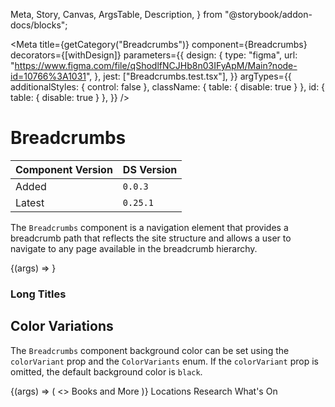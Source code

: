   Meta,
  Story,
  Canvas,
  ArgsTable,
  Description,
} from "@storybook/addon-docs/blocks";


<Meta
  title={getCategory("Breadcrumbs")}
  component={Breadcrumbs}
  decorators={[withDesign]}
  parameters={{
    design: {
      type: "figma",
      url:
        "https://www.figma.com/file/qShodlfNCJHb8n03IFyApM/Main?node-id=10766%3A1031",
    },
    jest: ["Breadcrumbs.test.tsx"],
  }}
  argTypes={{
    additionalStyles: { control: false },
    className: { table: { disable: true } },
    id: { table: { disable: true } },
  }}
/>

# Breadcrumbs

| Component Version | DS Version |
| ----------------- | ---------- |
| Added             | `0.0.3`    |
| Latest            | `0.25.1`   |

<Description of={Breadcrumbs} />

The `Breadcrumbs` component is a navigation element that provides a breadcrumb path that reflects the site structure and allows a user to navigate to any page available in the breadcrumb hierarchy.

<Canvas withToolbar>
  <Story
    name="Breadcrumbs Props"
    args={{
      breadcrumbsData: [
        { url: "#", text: "Parent" },
        { url: "#", text: "Child" },
        { url: "#", text: "Grandchild" },
      ],
      id: "init-breadcrumbs",
    }}
  >
    {(args) => <Breadcrumbs {...args} />}
  </Story>
</Canvas>

<ArgsTable story="Breadcrumbs Props" />

### Long Titles

<Canvas>
  <DSProvider>
    <Breadcrumbs
      breadcrumbsData={[
        { url: "#", text: "Parent with a Long Name" },
        { url: "#", text: "Child with an Even Longer Name" },
        {
          url: "#",
          text: "Grandchild with an Exceptionally Long Name",
        },
        {
          url: "#",
          text:
            "Great-Grandchild with the Longest Name That Will Wrap onto the Second Line of the Breadcrumb Component Under the Right Circumstances",
        },
      ]}
    />
  </DSProvider>
</Canvas>

## Color Variations

The `Breadcrumbs` component background color can be set using the `colorVariant` prop and the `ColorVariants` enum. If the `colorVariant` prop is omitted, the default background color is `black`.

<Canvas>
  <Story
    name="Color Variations"
    args={{
      colorVariant: ColorVariants.BooksAndMore,
    }}
  >
    {(args) => (
      <>
        <Heading level={HeadingLevels.Three}>Books and More</Heading>
        <Breadcrumbs
          breadcrumbsData={[
            { url: "#", text: "Parent" },
            { url: "#", text: "Child" },
            {
              url: "#",
              text: "Grandchild",
            },
          ]}
          colorVariant={args.colorVariant}
        />
      </>
    )}
  </Story>
</Canvas>

<Canvas>
  <DSProvider>
    <Heading level={HeadingLevels.Three}>Locations</Heading>
    <Breadcrumbs
      breadcrumbsData={[
        { url: "#", text: "Parent" },
        { url: "#", text: "Child" },
        {
          url: "#",
          text: "Grandchild",
        },
      ]}
      colorVariant={ColorVariants.Locations}
    />
  </DSProvider>
</Canvas>

<Canvas>
  <DSProvider>
    <Heading level={HeadingLevels.Three}>Research</Heading>
    <Breadcrumbs
      breadcrumbsData={[
        { url: "#", text: "Parent" },
        { url: "#", text: "Child" },
        {
          url: "#",
          text: "Grandchild",
        },
      ]}
      colorVariant={ColorVariants.Research}
    />
  </DSProvider>
</Canvas>

<Canvas>
  <DSProvider>
    <Heading level={HeadingLevels.Three}>What's On</Heading>
    <Breadcrumbs
      breadcrumbsData={[
        { url: "#", text: "Parent" },
        { url: "#", text: "Child" },
        {
          url: "#",
          text: "Grandchild",
        },
      ]}
      colorVariant={ColorVariants.WhatsOn}
    />
  </DSProvider>
</Canvas>
